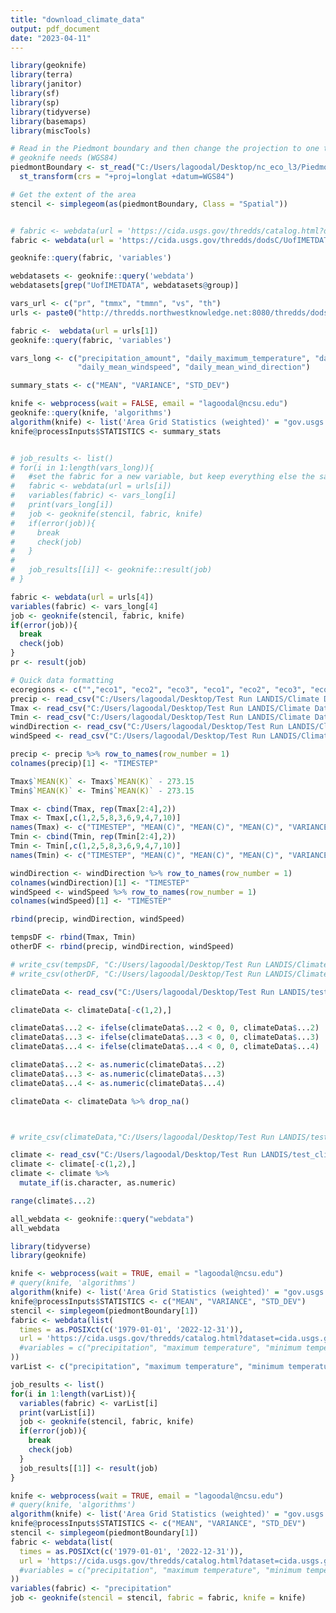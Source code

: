 ---
title: "download_climate_data"
output: pdf_document
date: "2023-04-11"
---

```{r, wartning = FALSE, message = FALSE}
library(geoknife)
library(terra)
library(janitor)
library(sf)
library(sp)
library(tidyverse)
library(basemaps)
library(miscTools)
```



```{r}
# Read in the Piedmont boundary and then change the projection to one that
# geoknife needs (WGS84)
piedmontBoundary <- st_read("C:/Users/lagoodal/Desktop/nc_eco_l3/Piedmont UTM 17N.shp") %>%
  st_transform(crs = "+proj=longlat +datum=WGS84")

# Get the extent of the area
stencil <- simplegeom(as(piedmontBoundary, Class = "Spatial"))


# fabric <- webdata(url = 'https://cida.usgs.gov/thredds/catalog.html?dataset=cida.usgs.gov/macav2metdata_daily_historical')
fabric <- webdata(url = 'https://cida.usgs.gov/thredds/dodsC/UofIMETDATA')

geoknife::query(fabric, 'variables')

webdatasets <- geoknife::query('webdata')
webdatasets[grep("UofIMETDATA", webdatasets@group)]

vars_url <- c("pr", "tmmx", "tmmn", "vs", "th")
urls <- paste0("http://thredds.northwestknowledge.net:8080/thredds/dodsC/agg_met_", vars_url, "_1979_CurrentYear_CONUS.nc")

fabric <-  webdata(url = urls[1])
geoknife::query(fabric, 'variables')

vars_long <- c("precipitation_amount", "daily_maximum_temperature", "daily_minimum_temperature",
               "daily_mean_windspeed", "daily_mean_wind_direction")

summary_stats <- c("MEAN", "VARIANCE", "STD_DEV")

knife <- webprocess(wait = FALSE, email = "lagoodal@ncsu.edu")
geoknife::query(knife, 'algorithms')
algorithm(knife) <- list('Area Grid Statistics (weighted)' = "gov.usgs.cida.gdp.wps.algorithm.FeatureWeightedGridStatisticsAlgorithm")
knife@processInputs$STATISTICS <- summary_stats


# job_results <- list()
# for(i in 1:length(vars_long)){
#   #set the fabric for a new variable, but keep everything else the same (i.e. the stencil and knife)
#   fabric <- webdata(url = urls[i])
#   variables(fabric) <- vars_long[i]
#   print(vars_long[i])
#   job <- geoknife(stencil, fabric, knife)
#   if(error(job)){
#     break
#     check(job)
#   }
#   
#   job_results[[i]] <- geoknife::result(job)
# }

fabric <- webdata(url = urls[4])
variables(fabric) <- vars_long[4]
job <- geoknife(stencil, fabric, knife)
if(error(job)){
  break
  check(job)
}
pr <- result(job)

# Quick data formatting
ecoregions <- c("","eco1", "eco2", "eco3", "eco1", "eco2", "eco3", "eco1", "eco2", "eco3")
precip <- read_csv("C:/Users/lagoodal/Desktop/Test Run LANDIS/Climate Data/geoknife_output_precip.csv")
Tmax <- read_csv("C:/Users/lagoodal/Desktop/Test Run LANDIS/Climate Data/geoknife_output_Tmax.csv")
Tmin <- read_csv("C:/Users/lagoodal/Desktop/Test Run LANDIS/Climate Data/geoknife_output_Tmin.csv")
windDirection <- read_csv("C:/Users/lagoodal/Desktop/Test Run LANDIS/Climate Data/geoknife_output_wind_direction.csv")
windSpeed <- read_csv("C:/Users/lagoodal/Desktop/Test Run LANDIS/Climate Data/geoknife_output_windspeed.csv")

precip <- precip %>% row_to_names(row_number = 1)
colnames(precip)[1] <- "TIMESTEP"

Tmax$`MEAN(K)` <- Tmax$`MEAN(K)` - 273.15
Tmin$`MEAN(K)` <- Tmin$`MEAN(K)` - 273.15

Tmax <- cbind(Tmax, rep(Tmax[2:4],2))
Tmax <- Tmax[,c(1,2,5,8,3,6,9,4,7,10)]
names(Tmax) <- c("TIMESTEP", "MEAN(C)", "MEAN(C)", "MEAN(C)", "VARIANCE(C^2)", "VARIANCE(C^2)", "VARIANCE(C^2)", "STD_DEV(C)", "STD_DEV(C)", "STD_DEV(C)")
Tmin <- cbind(Tmin, rep(Tmin[2:4],2))
Tmin <- Tmin[,c(1,2,5,8,3,6,9,4,7,10)]
names(Tmin) <- c("TIMESTEP", "MEAN(C)", "MEAN(C)", "MEAN(C)", "VARIANCE(C^2)", "VARIANCE(C^2)", "VARIANCE(C^2)", "STD_DEV(C)", "STD_DEV(C)", "STD_DEV(C)")

windDirection <- windDirection %>% row_to_names(row_number = 1)
colnames(windDirection)[1] <- "TIMESTEP"
windSpeed <- windSpeed %>% row_to_names(row_number = 1)
colnames(windSpeed)[1] <- "TIMESTEP"

rbind(precip, windDirection, windSpeed)

tempsDF <- rbind(Tmax, Tmin)
otherDF <- rbind(precip, windDirection, windSpeed)

# write_csv(tempsDF, "C:/Users/lagoodal/Desktop/Test Run LANDIS/Climate Data/tempsDF.csv")
# write_csv(otherDF, "C:/Users/lagoodal/Desktop/Test Run LANDIS/Climate Data/otherDF.csv")

```




```{r}
climateData <- read_csv("C:/Users/lagoodal/Desktop/Test Run LANDIS/test_climate_LG.csv")

climateData <- climateData[-c(1,2),]

climateData$...2 <- ifelse(climateData$...2 < 0, 0, climateData$...2)
climateData$...3 <- ifelse(climateData$...3 < 0, 0, climateData$...3)
climateData$...4 <- ifelse(climateData$...4 < 0, 0, climateData$...4)

climateData$...2 <- as.numeric(climateData$...2)
climateData$...3 <- as.numeric(climateData$...3)
climateData$...4 <- as.numeric(climateData$...4)

climateData <- climateData %>% drop_na()



# write_csv(climateData,"C:/Users/lagoodal/Desktop/Test Run LANDIS/test_climate_LG.csv")

climate <- read_csv("C:/Users/lagoodal/Desktop/Test Run LANDIS/test_climate_LG.csv")
climate <- climate[-c(1,2),]
climate <- climate %>%
  mutate_if(is.character, as.numeric)

range(climate$...2)

```


```{r}
all_webdata <- geoknife::query("webdata")
all_webdata

```




```{r, message=FALSE, warning=FALSE}
library(tidyverse)
library(geoknife)
```



```{r}
knife <- webprocess(wait = TRUE, email = "lagoodal@ncsu.edu")
# query(knife, 'algorithms')
algorithm(knife) <- list('Area Grid Statistics (weighted)' = "gov.usgs.cida.gdp.wps.algorithm.FeatureWeightedGridStatisticsAlgorithm")
knife@processInputs$STATISTICS <- c("MEAN", "VARIANCE", "STD_DEV")
stencil <- simplegeom(piedmontBoundary[1])
fabric <- webdata(list(
  times = as.POSIXct(c('1979-01-01', '2022-12-31')),
  url = 'https://cida.usgs.gov/thredds/catalog.html?dataset=cida.usgs.gov/thredds/UofIMETDATA'
  #variables = c("precipitation", "maximum temperature", "minimum temperature", "wind speed", "wind direction")
))
varList <- c("precipitation", "maximum temperature", "minimum temperature", "wind speed", "wind direction")

job_results <- list()
for(i in 1:length(varList)){
  variables(fabric) <- varList[i]
  print(varList[i])
  job <- geoknife(stencil, fabric, knife)
  if(error(job)){
    break
    check(job)
  }
  job_results[[1]] <- result(job)
}

knife <- webprocess(wait = TRUE, email = "lagoodal@ncsu.edu")
# query(knife, 'algorithms')
algorithm(knife) <- list('Area Grid Statistics (weighted)' = "gov.usgs.cida.gdp.wps.algorithm.FeatureWeightedGridStatisticsAlgorithm")
knife@processInputs$STATISTICS <- c("MEAN", "VARIANCE", "STD_DEV")
stencil <- simplegeom(piedmontBoundary[1])
fabric <- webdata(list(
  times = as.POSIXct(c('1979-01-01', '2022-12-31')),
  url = 'https://cida.usgs.gov/thredds/catalog.html?dataset=cida.usgs.gov/thredds/UofIMETDATA'
  #variables = c("precipitation", "maximum temperature", "minimum temperature", "wind speed", "wind direction")
))
variables(fabric) <- "precipitation"
job <- geoknife(stencil = stencil, fabric = fabric, knife = knife)

```






















